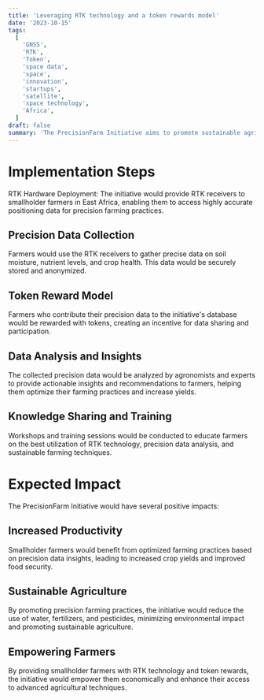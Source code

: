 ```yaml
---
title: 'Leveraging RTK technology and a token rewards model'
date: '2023-10-15'
tags:
  [
    'GNSS',
    'RTK',
    'Token',
    'space data',
    'space',
    'innovation',
    'startups',
    'satellite',
    'space technology',
    'Africa',
  ]
draft: false
summary: 'The PrecisionFarm Initiative aims to promote sustainable agriculture practices and empower smallholder farmers in the East African region through the use of RTK technology and token rewards.'
---
```


# Implementation Steps

RTK Hardware Deployment: The initiative would provide RTK receivers to smallholder farmers in East Africa, enabling them to access highly accurate positioning data for precision farming practices.

## Precision Data Collection

Farmers would use the RTK receivers to gather precise data on soil moisture, nutrient levels, and crop health. This data would be securely stored and anonymized.

## Token Reward Model

Farmers who contribute their precision data to the initiative's database would be rewarded with tokens, creating an incentive for data sharing and participation.

## Data Analysis and Insights

The collected precision data would be analyzed by agronomists and experts to provide actionable insights and recommendations to farmers, helping them optimize their farming practices and increase yields.

## Knowledge Sharing and Training

Workshops and training sessions would be conducted to educate farmers on the best utilization of RTK technology, precision data analysis, and sustainable farming techniques.

# Expected Impact

The PrecisionFarm Initiative would have several positive impacts:

## Increased Productivity

Smallholder farmers would benefit from optimized farming practices based on precision data insights, leading to increased crop yields and improved food security.

## Sustainable Agriculture

By promoting precision farming practices, the initiative would reduce the use of water, fertilizers, and pesticides, minimizing environmental impact and promoting sustainable agriculture.

## Empowering Farmers

By providing smallholder farmers with RTK technology and token rewards, the initiative would empower them economically and enhance their access to advanced agricultural techniques.
